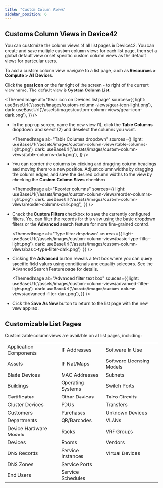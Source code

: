 ```yaml
---
title: "Custom Column Views"
sidebar_position: 6
---
```



## Customs Column Views in Device42

You can customize the column views of all list pages in Device42. You can create and save multiple custom column views for each list page, then set a global default view or set specific custom column views as the default views for particular users.

To add a custom column view, navigate to a list page, such as **Resources > Compute > All Devices**.

Click the **gear icon** on the far right of the screen - to right of the current view name. The default view is **System Column List**. 


<ThemedImage
  alt="Gear icon on Devices list page"
  sources={{
    light: useBaseUrl('/assets/images/custom-column-views/gear-icon-light.png'),
    dark: useBaseUrl('/assets/images/custom-column-views/gear-icon-dark.png'),
  }}
/>

- In the pop-up screen, name the new view (1), click the **Table Columns** dropdown, and select (2) and deselect the columns you want.

    <ThemedImage
    alt="Table Columns dropdown"
    sources={{
        light: useBaseUrl('/assets/images/custom-column-views/table-columns-light.png'),
        dark: useBaseUrl('/assets/images/custom-column-views/table-columns-dark.png'),
    }}
    />

- You can reorder the columns by clicking and dragging column headings and moving them to a new position. Adjust column widths by dragging the column edges, and save the desired column widths to the view by checking the **Custom Column Sizes** checkbox.

    <ThemedImage
    alt="Reorder columns"
    sources={{
        light: useBaseUrl('/assets/images/custom-column-views/reorder-columns-light.png'),
        dark: useBaseUrl('/assets/images/custom-column-views/reorder-columns-dark.png'),
    }}
    />

- Check the **Custom Filters** checkbox to save the currently configured filters. You can filter the records for this view using the basic dropdown filters or the **Advanced** search feature for more fine-grained control. 

    <ThemedImage
    alt="Type filter dropdown"
    sources={{
        light: useBaseUrl('/assets/images/custom-column-views/basic-type-filter-light.png'),
        dark: useBaseUrl('/assets/images/custom-column-views/basic-type-filter-dark.png'),
    }}
    />

- Clicking the **Advanced** button reveals a text box where you can query specific field values using conditionals and equality selectors. See the [Advanced Search Feature page](getstarted/advanced-search-feature.mdx) for details.

    <ThemedImage
    alt="Advanced filter text box"
    sources={{
        light: useBaseUrl('/assets/images/custom-column-views/advanced-filter-light.png'),
        dark: useBaseUrl('/assets/images/custom-column-views/advanced-filter-dark.png'),
    }}
    />

- Click the **Save As New** button to return to the list page with the new view applied.

## Customizable List Pages

Customizable column views are available on all list pages, including:

|        |             |       |
|-------------------------|-------------------------|---------------------------|
| Application Components  | IP Addresses            | Software In Use           |
| Assets                  | IP Nat/Maps             | Software Licensing Models |
| Blade Devices           | MAC Addresses           | Subnets                   |
| Buildings               | Operating Systems       | Switch Ports              |
| Certificates            | Other Devices           | Telco Circuits            |
| Cluster Devices         | PDUs                    | Transfers                 |
| Customers               | Purchases               | Unknown Devices           |
| Departments             | QR/Barcodes             | VLANs                     |
| Device Hardware Models  | Racks                   | VRF Groups                |
| Devices                 | Rooms                   | Vendors                   |
| DNS Records             | Service Instances       | Virtual Devices           |
| DNS Zones               | Service Ports           |                           |
| End Users               | Service Schedules       |                           |
